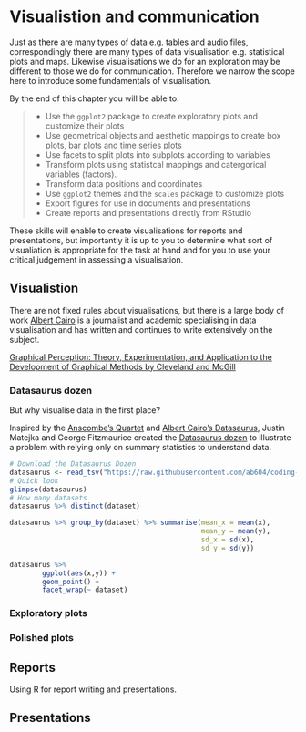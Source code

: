# Visualistion and communication {#viz}

Just as there are many types of data e.g. tables and
audio files, correspondingly there are many types of data visualisation e.g.
statistical plots and maps. Likewise visualisations we do for an exploration may
be different to those we do for communication. Therefore we narrow the scope here
to introduce some fundamentals of visualisation.

By the end of this chapter you will be able to:

> + Use the `ggplot2` package to create exploratory plots and customize their plots
> + Use geometrical objects and aesthetic mappings to create box plots, bar plots and
time series plots
> + Use facets to split plots into subplots according to variables
> + Transform plots using statistcal mappings and catergorical variables (factors).
> + Transform data positions and coordinates
> + Use `ggplot2` themes and the `scales` package to customize plots
> + Export figures for use in documents and presentations
> + Create reports and presentations directly from RStudio

These skills will enable to create visualisations for reports and presentations, 
but importantly it is up to 
you to determine what sort of visualiation is 
appropriate for the task at hand and for you to use your critical judgement in 
assessing a visualisation.

## Visualistion

There are not fixed rules about visualisations, but there is a large body of work
[Albert Cairo](http://www.thefunctionalart.com/) is a journalist and academic
specialising in data visualisation and has written and continues to write 
extensively on the subject.

[Graphical Perception: Theory, Experimentation, and Application to the Development of Graphical Methods by Cleveland and  McGill](https://www.jstor.org/stable/pdf/2288400.pdf?refreqid=excelsior%3Ab321aba183cce22a7f93335ca107eec6)

### Datasaurus dozen

But why visualise data in the first place?

Inspired by the [Anscombe's Quartet](https://en.wikipedia.org/wiki/Anscombe%27s_quartet) and [Albert Cairo's Datasaurus](http://www.thefunctionalart.com/2016/08/download-datasaurus-never-trust-summary.html), Justin Matejka and
George Fitzmaurice
created the [Datasaurus dozen](https://www.autodeskresearch.com/publications/samestats) to 
illustrate a problem with relying only on summary statistics to understand data.

```r
# Download the Datasaurus Dozen
datasaurus <- read_tsv("https://raw.githubusercontent.com/ab604/coding-together/master/exercises/DatasaurusDozen.tsv")
# Quick look
glimpse(datasaurus)
# How many datasets
datasaurus %>% distinct(dataset)
```

```r
datasaurus %>% group_by(dataset) %>% summarise(mean_x = mean(x),
                                               mean_y = mean(y),
                                               sd_x = sd(x),
                                               sd_y = sd(y))
```

```r
datasaurus %>% 
        ggplot(aes(x,y)) +
        geom_point() +
        facet_wrap(~ dataset)
```


### Exploratory plots

### Polished plots

## Reports

Using R for report writing and presentations.

## Presentations